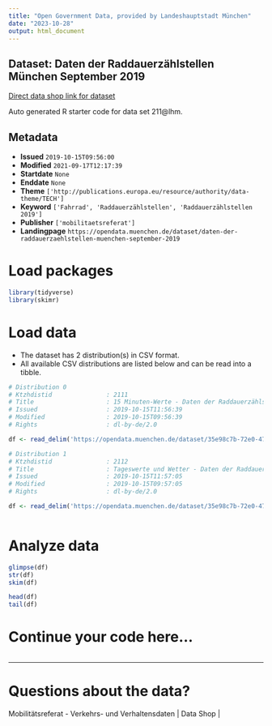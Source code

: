 ```yaml
---
title: "Open Government Data, provided by Landeshauptstadt München"
date: "2023-10-28"
output: html_document
---
```


## Dataset: Daten der Raddauerzählstellen München September 2019

[Direct data shop link for dataset](https://opendata.muenchen.de/dataset/daten-der-raddauerzaehlstellen-muenchen-september-2019)

Auto generated R starter code for data set 211@lhm.

## Metadata

- **Issued** `2019-10-15T09:56:00`
- **Modified** `2021-09-17T12:17:39`
- **Startdate** `None`
- **Enddate** `None`
- **Theme** `['http://publications.europa.eu/resource/authority/data-theme/TECH']`
- **Keyword** `['Fahrrad', 'Raddauerzählstellen', 'Raddauerzählstellen 2019']`
- **Publisher** `['mobilitaetsreferat']`
- **Landingpage** `https://opendata.muenchen.de/dataset/daten-der-raddauerzaehlstellen-muenchen-september-2019`


# Load packages

```r

library(tidyverse)
library(skimr)

```

# Load data

-   The dataset has 2 distribution(s) in CSV format.
-   All available CSV distributions are listed below and can be read into a tibble.

```r

# Distribution 0
# Ktzhdistid               : 2111
# Title                    : 15 Minuten-Werte - Daten der Raddauerzählstellen München September 2019
# Issued                   : 2019-10-15T11:56:39
# Modified                 : 2019-10-15T09:56:39
# Rights                   : dl-by-de/2.0

df <- read_delim('https://opendata.muenchen.de/dataset/35e98c7b-72e0-4791-9b7b-3fc0cde17a49/resource/25597be4-ee1c-4370-afa8-90f547f2f2e5/download/rad20190915min.csv')

# Distribution 1
# Ktzhdistid               : 2112
# Title                    : Tageswerte und Wetter - Daten der Raddauerzählstellen München September 2019
# Issued                   : 2019-10-15T11:57:05
# Modified                 : 2019-10-15T09:57:05
# Rights                   : dl-by-de/2.0

df <- read_delim('https://opendata.muenchen.de/dataset/35e98c7b-72e0-4791-9b7b-3fc0cde17a49/resource/0e928a89-2511-428b-b99b-bf23a4dc1387/download/rad201909tage.csv')



```

# Analyze data

```r

glimpse(df)
str(df)
skim(df)

head(df)
tail(df)

```

# Continue your code here...

```r

```

------------------------------------------------------------------------

# Questions about the data?

Mobilitätsreferat - Verkehrs- und Verhaltensdaten | Data Shop | 
